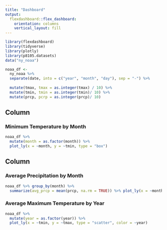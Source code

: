```yaml
---
title: "Dashboard"
output: 
  flexdashboard::flex_dashboard:
    orientation: columns
    vertical_layout: fill
---
```


```r
library(flexdashboard)
library(tidyverse)
library(plotly)
library(p8105.datasets)
data("ny_noaa")

noaa_df <- 
  ny_noaa %>% 
  separate(date, into = c("year", "month", "day"), sep = "-") %>% 
  
  mutate(tmax, tmax = as.integer(tmax) / 10) %>% 
  mutate(tmin, tmin = as.integer(tmin)/ 10) %>%  
  mutate(prcp, pcrp = as.integer(prcp)/ 10)
```



Column {data-width=650}
-----------------------------------------------------------------------

### Minimum Temperature by Month

```r
noaa_df %>% 
  mutate(month = as.factor(month)) %>% 
  plot_ly(x = ~month, y = ~tmin, type = "box")
```

Column {data-width=350}
-----------------------------------------------------------------------

### Average Precipitation by Month

```r
noaa_df %>% group_by(month) %>% 
  summarize(avg_prcp = mean(prcp, na.rm = TRUE)) %>% plot_ly(x = ~month, y = ~avg_prcp, type = "scatter", mode = "line") 
```

### Average Maximum Temperature by Year

```r
noaa_df %>% 
  mutate(year = as.factor(year)) %>% 
  plot_ly(x = ~tmin, y = ~tmax, type = "scatter", color = ~year)
```

